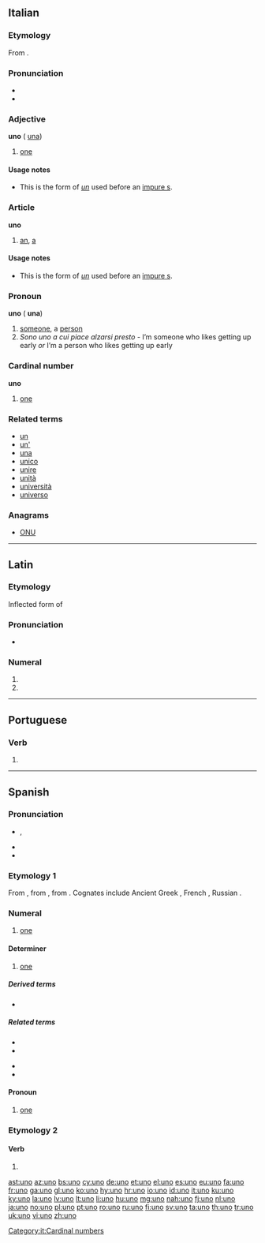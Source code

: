 {{also|ünő|Uno}}
==Italian==

===Etymology===
From {{etyl|la|it}} {{term|unus|ūnus|lang=la}}.

===Pronunciation===
* {{IPA|[ˈuno]|lang=it}}
* {{audio|it-uno.ogg|Audio (IT)}}

===Adjective===
'''uno''' {{m}} ({{f}} [[una#Italian|una]])

# [[one]]

====Usage notes====
* This is the form of ''[[un#Italian|un]]'' used before an [[impure s]].

===Article===
'''uno''' {{m}}

# [[an]], [[a]]

====Usage notes====
* This is the form of ''[[un#Italian|un]]'' used before an [[impure s]].

===Pronoun===
'''uno''' {{m}} ({{f}} '''una''')

# [[someone]], a [[person]]
# ''Sono uno a cui piace alzarsi presto'' - I’m someone who likes getting up early ''or'' I’m a person who likes getting up early

===Cardinal number===
{{cardinalbox|it|0|1|2|zero|due|ord=primo|mult=singolo}}
'''uno'''

# [[one]]

===Related terms===
* [[un]]
* [[un']]
* [[una]]
* [[unico]]
* [[unire]]
* [[unità]]
* [[università]]
* [[universo]]

===Anagrams===
* [[ONU#Italian|ONU]]

[[Category:it:Cardinal numbers]]

----

==Latin==

===Etymology===
Inflected form of {{term|unus|ūnus|one|lang=la}}

===Pronunciation===
* {{a|Classical}} {{IPA|/ˈuː.noː/|lang=la}}

===Numeral===
{{la-num-form|ūnō}}

# {{inflection of|unus|ūnus|abl|m|s|lang=la}}
# {{inflection of|unus|ūnus|abl|n|s|lang=la}}

----

==Portuguese==

===Verb===
{{pt-verb-form|unir}}

# {{pt-verb form of|unir|ir|indicative|present|singular|first}}

----

==Spanish==
{{cardinalbox|es|0|1|2|cero|dos|ord=primero|mult=simple}}
===Pronunciation===
* {{IPA|/'u.no/|lang=es}}, {{X-SAMPA|/"u.no/|lang=es}}
* {{audio|es-us-uno.ogg|Audio (US)}}
* {{homophones|lang=es|huno}}

===Etymology 1===
From {{etyl|la|es}} {{term|unus|ūnus|one|lang=la}}, from {{etyl|OL.|es}} {{term|oinos|lang=la}}, from {{etyl|ine-pro|es}} {{recons|óynos||one, single|lang=ine-pro}}. Cognates include Ancient Greek {{term|sc=polytonic|οἶος|tr=oios|lang=grc}}, French {{term|un|lang=fr}}, Russian {{term|один|sc=Cyrl|tr=odin|lang=ru}}.

===Numeral===
{{head|es|numeral}}

# {{cardinal|lang=es}} [[one]]

====Determiner====
{{head|es|determiner}}

# [[one]]

=====Derived terms=====
* {{l|es|un}}

=====Related terms=====
{{top2}}
* {{l|es|único}}
* {{l|es|unidad}}
{{mid2}}
* {{l|es|unión}}
* {{l|es|unir}}
{{bottom}}

====Pronoun====
{{head|es|pronoun|pl|unos}}

# [[one]]

===Etymology 2===

====Verb====
{{es-verb-form|unir}}

# {{es-verb form of|person=first-person|number=singular|tense=present|mood=indicative|ending=ir|unir}}

[[ast:uno]]
[[az:uno]]
[[bs:uno]]
[[cy:uno]]
[[de:uno]]
[[et:uno]]
[[el:uno]]
[[es:uno]]
[[eu:uno]]
[[fa:uno]]
[[fr:uno]]
[[ga:uno]]
[[gl:uno]]
[[ko:uno]]
[[hy:uno]]
[[hr:uno]]
[[io:uno]]
[[id:uno]]
[[it:uno]]
[[ku:uno]]
[[ky:uno]]
[[la:uno]]
[[lv:uno]]
[[lt:uno]]
[[li:uno]]
[[hu:uno]]
[[mg:uno]]
[[nah:uno]]
[[fj:uno]]
[[nl:uno]]
[[ja:uno]]
[[no:uno]]
[[pl:uno]]
[[pt:uno]]
[[ro:uno]]
[[ru:uno]]
[[fi:uno]]
[[sv:uno]]
[[ta:uno]]
[[th:uno]]
[[tr:uno]]
[[uk:uno]]
[[vi:uno]]
[[zh:uno]]